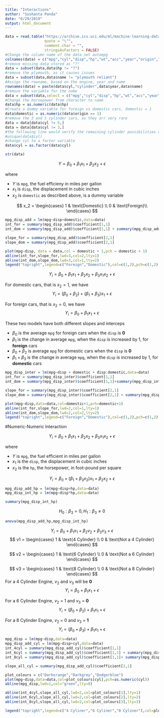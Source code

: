 ```yaml
---
title: "Interactions"
author: "Sushanta Panda"
date: "6/29/2019"
output: html_document
---
```


```r
data = read.table("https://archive.ics.uci.edu/ml/machine-learning-databases/auto-mpg/auto-mpg.data",
                  quote = "\"",
                  comment.char = "",
                  stringsAsFactors = FALSE)
#Change the column name of the data set autompg
colnames(data) = c("mpg","cyl","disp","hp","wt","acc","year","origin","name")
#remove missing data stored as "?"
data = subset(data,data$hp != "?")
#remove the plymouth, as it causes issues
data = subset(data,data$name != "plymouth reliant")
#Assign the rowname, based on the engine, year and name
rownames(data) = paste(data$cyl,"cylinder",data$year,data$name)
#remove the variable for the name
data = subset(data,select = c("mpg","cyl","disp","hp","wt","acc","year","origin"))
#Change the horsepower from character to name
data$hp = as.numeric(data$hp)
#Creata a dummy variable for foreign vs domestic cars, domestic = 1
data$domestic = as.numeric(data$origin == 1)
#remove the 3 and 5 cylinder cars, as they arr very rare
data = data[data$cyl != 5,]
data = data[data$cyl != 3,]
#the following line would verify the remaining cylinder possibilities are 4,6,8
#unique(data$cyl)
#change cyl to a factor variable
data$cyl = as.factor(data$cyl) 
```

```r
str(data)
```

$$
Y = \beta_0 + \beta_1 x_1 + \beta_2 x_2 + \epsilon
$$

where

- $Y$ is `mpg`, the fuel efficieny in miles per gallon 
- $x_1$ is `disp`, the displacement in cubic inches
- $x_2$ is `domestic` as described above, is a dummy variable

$$
x_2 = 
  \begin{cases}
  1 & \text{Domestic} \\
  0 & \text{Foreign}\\  
  \end{cases}
$$


```r
mpg_disp_add = lm(mpg~disp+domestic,data=data)
int_for = summary(mpg_disp_add)$coefficient[1,1]
int_dom = summary(mpg_disp_add)$coefficient[1,1] + summary(mpg_disp_add)$coefficient[3,1]

slope_for = summary(mpg_disp_add)$coefficient[2,1]
slope_dom = summary(mpg_disp_add)$coefficient[2,1]

plot(mpg~disp, data = data,col = domestic + 1,pch = domestic + 1)
abline(int_for,slope_for,lwd=3,col=2,lty=1)
abline(int_dom,slope_dom,lwd=3,col=1,lty=2)
legend("topright",legend=c("Foreign","Domestic"),col=c(1,2),pch=c(1,2))
```


$$
Y_i = \beta_0 + \beta_1 x_1 + \beta_2 x_2 + \beta_3 x_1 x_2 + \epsilon
$$

For domestic cars, that is $x_2 = 1$, we have 
$$
Y_i = (\beta_0 + \beta_2) + (\beta_1 +\beta_3 ) x_1 + \epsilon
$$

For foreign cars, that is $x_2 = 0$, we have 
$$
Y_i = \beta_0 + \beta_1 x_1 + \epsilon
$$

These two models have both different slopes and interceps

- $\beta_0$ is the average `mpg` for foreign cars when the `disp` is **0**
- $\beta_1$ is the change in average `mpg`, when the `disp` is increased by 1, for **foreign** cars 
- $\beta_0 + \beta_2$ is average `mpg` for domestic cars when the `disp` is **0**
- $\beta_1 + \beta_3$ is the change in average `mpg`, when the `disp` is increased by 1, for **domestic** cars 


```r
mpg_disp_inter = lm(mpg~disp + domestic + disp:domestic,data=data)
int_for = summary(mpg_disp_inter)$coefficient[1,1]
int_dom = summary(mpg_disp_inter)$coefficient[1,1]+summary(mpg_disp_inter)$coefficient[3,1]

slope_for = summary(mpg_disp_inter)$coefficient[2,1]
slope_dom = summary(mpg_disp_inter)$coefficient[2,1] + summary(mpg_disp_inter)$coefficient[4,1]

plot(mpg~disp,data=data,col=domestic+1,pch=domestic+1)
abline(int_for,slope_for,lwd=2,col=1,lty=1)
abline(int_dom,slope_dom,lwd=2,col=2,lty=2)
legend("topright",legend=c("Foreign","Domestic"),col=c(1,2),pch=c(1,2))
```

#Numeric-Numeric Interaction

$$
Y_i = \beta_0 + \beta_1 x_1 + \beta_2 x_2 + \beta_3 x_1 x_2 + \epsilon
$$

where

- $Y$ is `mpg`, the fuel efficient in miles per gallon
- $x_1$ is the `disp`, the displacement in cubic inches
- $x_2$ is the `hp`, the horsepower, in foot-pound per square

$$
Y_i = \beta_0 + (\beta_1 + \beta_3 x_2) x_1 + \beta_2 x_2 + \epsilon
$$

```r
mpg_disp_add_hp = lm(mpg~disp+hp,data=data)
mpg_disp_int_hp = lm(mpg~disp*hp,data=data)

summary(mpg_disp_int_hp)
```

$$
H_0: \beta_3 = 0, H_1 : \beta_3 \neq 0
$$
```r
anova(mpg_disp_add_hp,mpg_disp_int_hp)
```

$$
Y_i = \beta_0 + \beta_1 x_1 + \beta_2 v_2 + \beta_3 v_3 + \epsilon
$$
$$
v1 = 
 \begin{cases}
 1 & \text{4 Cylinder} \\
 0 & \text{Not a 4 Cylinder}
 \end{cases}
$$

$$
v2 = 
 \begin{cases}
 1 & \text{6 Cylinder} \\
 0 & \text{Not a 6 Cylinder}
 \end{cases}
$$

$$
v3 = 
 \begin{cases}
 1 & \text{8 Cylinder} \\
 0 & \text{Not a 8 Cylinder}
 \end{cases}
$$
For a 4 Cylinder Engine, $v_2$ and $v_3$ will be **0**
$$
Y_i = \beta_0 + \beta_1 x_1 + \epsilon
$$

For a 6 Cylinder Engine, $v_2$ = 1 and $v_3$ = **0**
$$
Y_i = (\beta_0 + \beta_2) + \beta_1 x_1 + \epsilon
$$

For a 8 Cylinder Engine, $v_2$ = 0 and $v_3$ = **1**
$$
Y_i = (\beta_0 + \beta_3) + \beta_1 x_1 + \epsilon
$$


```r
mpg_disp = lm(mpg~disp,data=data)
mpg_disp_add_cyl = lm(mpg~disp+cyl,data=data)
int_4cyl = summary(mpg_disp_add_cyl)$coefficient[1,1]
int_6cyl = summary(mpg_disp_add_cyl)$coefficient[1,1] + summary(mpg_disp_add_cyl)$coefficient[3,1]
int_8cyl = summary(mpg_disp_add_cyl)$coefficient[1,1]+ summary(mpg_disp_add_cyl)$coefficient[4,1]

slope_all_cyl = summary(mpg_disp_add_cyl)$coefficient[2,1]

plot_colours = c("Darkorange","Darkgrey","Dodgerblue")
plot(mpg~disp,data=data,col=plot_colours[cyl],pch=as.numeric(cyl))
abline(mpg_disp,lwd=1,col="green",lty=8)

abline(int_4cyl,slope_all_cyl,lwd=2,col=plot_colours[1],lty=1)
abline(int_6cyl,slope_all_cyl,lwd=2,col=plot_colours[2],lty=2)
abline(int_8cyl,slope_all_cyl,lwd=2,col=plot_colours[3],lty=3)

legend("topright",legend=c("4 Cyliner","6 Cyliner","8 Cyliner"),col=plot_colours,pch=c(1,2,3))
```